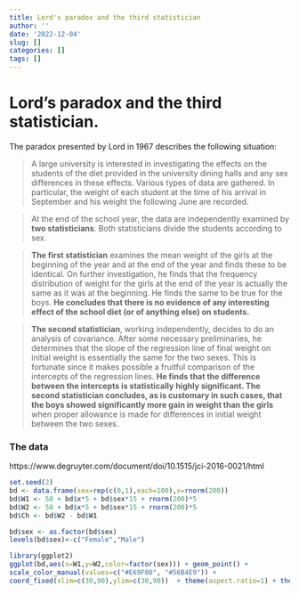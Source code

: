 ```yaml
---
title: Lord's paradox and the third statistician
author: ''
date: '2022-12-04'
slug: []
categories: []
tags: []
---
```



# Lord's paradox and the third statistician.


The paradox presented by Lord in 1967 describes the following situation:

> A large university is interested in investigating the effects on the students of the diet provided in the university dining halls and any sex differences in these effects. Various types of data are gathered. In particular, the weight of each student at the time of his arrival in September and his weight the following June are recorded. 

> At the end of the school year, the data are independently examined by **two statisticians**. Both statisticians divide the students according to sex.

> **The first statistician** examines the mean weight of the girls at the beginning of the year and at the end of the year and finds these to be identical. On further investigation, he finds that the frequency distribution of weight for the girls at the end of the year is actually the same as it was at the beginning. He finds the same to be true for the boys.  **He concludes that there is no evidence of any interesting effect of the school diet (or of anything else) on students.** 

> **The second statistician**, working independently, decides to do an analysis of covariance. After some necessary preliminaries, he determines that the slope of the regression line of final weight on initial weight is essentially the same for the two sexes. This is fortunate since it makes possible a fruitful comparison of the intercepts of the regression lines. **He finds that the difference between the intercepts is statistically highly significant. The second statistician concludes, as is customary in such cases, that the boys showed significantly more gain in weight than the girls** when proper allowance is made for differences in initial weight between the two sexes. 




### The data

https://www.degruyter.com/document/doi/10.1515/jci-2016-0021/html


```r
set.seed(2)
bd <- data.frame(sex=rep(c(0,1),each=100),x=rnorm(200))
bd$W1 <- 50 + bd$x*5 + bd$sex*15 + rnorm(200)*5
bd$W2 <- 50 + bd$x*5 + bd$sex*15 + rnorm(200)*5
bd$Ch <- bd$W2 - bd$W1

bd$sex <- as.factor(bd$sex)
levels(bd$sex)<-c("Female","Male")

library(ggplot2)
ggplot(bd,aes(x=W1,y=W2,color=factor(sex))) + geom_point() +
scale_color_manual(values=c("#E69F00", "#56B4E9")) +
coord_fixed(xlim=c(30,90),ylim=c(30,90))  + theme(aspect.ratio=1) + theme_bw() + labs(x="Weight June",y="Weight September",color="Sex")
```
